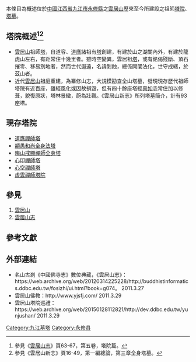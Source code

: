 本條目為概述位於[[中國|中國]][[江西省|江西省]][[九江市|九江市]][[永修縣|永修縣]]之[[雲居山|雲居山]]歷來至今所建設之祖師[[塔院|塔院]]、[[塔墓|塔墓]]。

==塔院概述<ref>參見《[[雲居山志|雲居山志]]》頁63-67，第五卷，塔院篇。</ref><ref> 參見《雲居山新志》頁16-49，第一編總論，第三章全身塔墓。</ref> ==
*[[雲居山|雲居山]]祖師[[塔|塔]]，自道容、[[道膺禪師|道膺]]諸祖有[[塔|塔]]創建，有建於山之湖關內外，有建於龍虎山左右，有距常住十幾里者。雖時空變異，雲居祖[[塔|塔]]，或有銘偈殘斷、頂石摧零、移易別地者，然而世代遐遠，名諱剝蝕，總係開闡法化，世守成緒，於茲山者。
*近代[[雲居山|雲居山]]祖庭重建，為纂修山志，大規模勘查全山塔墓，發現現存歷代祖師塔院有近百座，雖經風化或因故損毀，但有四十餘座塔經[[真如寺|真如寺]]常住加以修葺，貌復原狀，塔林景緻，蔚為壯觀。《雲居山新志》所列塔墓簡介，計有93座塔。

==現存塔院==
* [[道膺禪師塔|道膺禪師塔]]
* [[顓愚和尚全身法塔|顓愚和尚全身法塔]]
* [[晦山戒顯禪師全身塔|晦山戒顯禪師全身塔]]
* [[心印禪師塔|心印禪師塔]]
* [[心空禪師塔|心空禪師塔]]
* [[虛雲禪師塔院|虛雲禪師塔院]]

==參見==
#[[雲居山|雲居山]]
#[[雲居山志|雲居山志]]

==參考文獻==
<div class="references-small">
<references></references>
</div>

==外部連結==
*名山古剎《中國佛寺志》數位典藏，《雲居山志》：https://web.archive.org/web/20120314225228/http://buddhistinformatics.ddbc.edu.tw/fosizhi/ui.html?book=g074。 2011.3.27
*雲居山佛教：http://www.yjsfj.com/ 2011.3.29
*雲居山塔院巡禮：https://web.archive.org/web/20150128112821/http://dev.ddbc.edu.tw/yunjushan/ 2011.3.29 

{{宗教建筑小作品}}
[[Category:九江墓塔|Category:九江墓塔]]
[[Category:永修县|Category:永修县]]